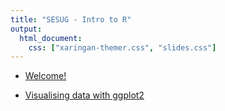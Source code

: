 ```yaml
---
title: "SESUG - Intro to R"
output: 
  html_document:
    css: ["xaringan-themer.css", "slides.css"]
---
```



- [Welcome!](u1-d01-welcome/index.html)

- [Visualising data with ggplot2](u2-d02-ggplot2/index.html)

